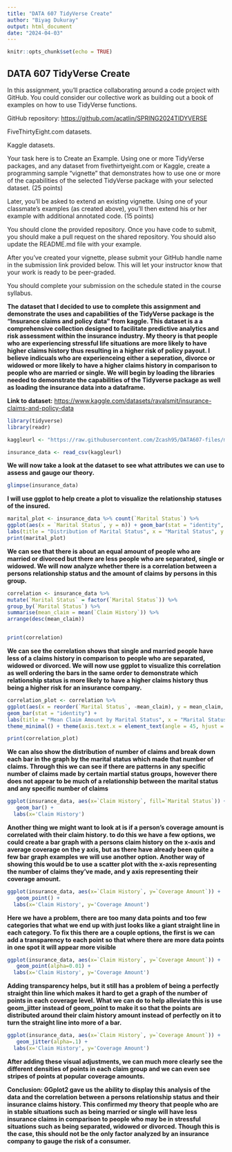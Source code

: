 ```yaml
---
title: "DATA 607 TidyVerse Create"
author: "Biyag Dukuray"
output: html_document
date: "2024-04-03"
---
```


```r
knitr::opts_chunk$set(echo = TRUE)
```

## DATA 607 TidyVerse Create

In this assignment, you’ll practice collaborating around a code project with GitHub. You could consider our collective work as building out a book of examples on how to use TidyVerse functions.

GitHub repository: <https://github.com/acatlin/SPRING2024TIDYVERSE>

FiveThirtyEight.com datasets.

Kaggle datasets.

Your task here is to Create an Example. Using one or more TidyVerse packages, and any dataset from fivethirtyeight.com or Kaggle, create a programming sample “vignette” that demonstrates how to use one or more of the capabilities of the selected TidyVerse package with your selected dataset. (25 points)

Later, you'll be asked to extend an existing vignette. Using one of your classmate’s examples (as created above), you'll then extend his or her example with additional annotated code. (15 points)

You should clone the provided repository. Once you have code to submit, you should make a pull request on the shared repository. You should also update the README.md file with your example.

After you’ve created your vignette, please submit your GitHub handle name in the submission link provided below. This will let your instructor know that your work is ready to be peer-graded.

You should complete your submission on the schedule stated in the course syllabus.

**The dataset that I decided to use to complete this assignment and demonstrate the uses and capabilities of the TidyVerse package is the "Insurance claims and policy data" from kaggle. This dataset is a a comprehensive collection designed to facilitate predictive analytics and risk assessment within the insurance industry. My theory is that people who are experiencing stressful life situations are more likely to have higher claims history thus resulting in a higher risk of policy payout. I believe indicuals who are experienceing either a seperation, divorce or widowed or more likely to have a higher claims history in comparison to people who are married or single. We will begin by loading the libraries needed to demonstrate the capabilities of the Tidyverse package as well as loading the insurance data into a dataframe.**

**Link to dataset:** <https://www.kaggle.com/datasets/ravalsmit/insurance-claims-and-policy-data>

```r
library(tidyverse)
library(readr)
```

```r
kaggleurl <- "https://raw.githubusercontent.com/Zcash95/DATA607-files/main/data_synthetic.csv"

insurance_data <- read_csv(kaggleurl)
```

**We will now take a look at the dataset to see what attributes we can use to assess and gauge our theory.**

```r
glimpse(insurance_data)
```

**I will use ggplot to help create a plot to visualize the relationship statuses of the insured.**

```r
marital_plot <- insurance_data %>% count(`Marital Status`) %>%
ggplot(aes(x = `Marital Status`, y = n)) + geom_bar(stat = "identity", fill = "skyblue") +
labs(title = "Distribution of Marital Status", x = "Marital Status", y = "Count") + theme_minimal()
print(marital_plot)
```

**We can see that there is about an equal amount of people who are married or divorced but there are less people who are separated, single or widowed. We will now analyze whether there is a correlation between a persons relationship status and the amount of claims by persons in this group.**

```r
correlation <- insurance_data %>%
mutate(`Marital Status` = factor(`Marital Status`)) %>%
group_by(`Marital Status`) %>%
summarise(mean_claim = mean(`Claim History`)) %>%
arrange(desc(mean_claim))


print(correlation)
```

**We can see the correlation shows that single and married people have less of a claims history in comparison to people who are separated, widowed or divorced. We will now use ggplot to visualize this correlation as well ordering the bars in the same order to demonstrate which relationship status is more likely to have a higher claims history thus being a higher risk for an insurance company.**

```r
correlation_plot <- correlation %>%
ggplot(aes(x = reorder(`Marital Status`, -mean_claim), y = mean_claim, fill = `Marital Status`)) +
geom_bar(stat = "identity") +
labs(title = "Mean Claim Amount by Marital Status", x = "Marital Status", y = "Mean Claim Amount") + 
theme_minimal() + theme(axis.text.x = element_text(angle = 45, hjust = 1))

print(correlation_plot)
```

**We can also show the distribution of number of claims and break down each bar in the graph by the marital status which made that number of claims. Through this we can see if there are patterns in any specific number of claims made by certain martial status groups, however there does not appear to be much of a relationship between the marital status and any specific number of claims**
```r
ggplot(insurance_data, aes(x=`Claim History`, fill=`Marital Status`)) + 
   geom_bar() +
  labs(x='Claim History')
```

**Another thing we might want to look at is if a person's coverage amount is correlated with their claim history. to do this we have a few options, we could create a bar graph with a persons claim history on the x-axis and average coverage on the y axis, but as there have already been quite a few bar graph examples we will use another option. Another way of showing this would be to use a scatter plot with the x-axis representing the number of claims they've made, and y axis representing their coverage amount.**
```r
ggplot(insurance_data, aes(x=`Claim History`, y=`Coverage Amount`)) + 
   geom_point() +
  labs(x='Claim History', y='Coverage Amount')
```
**Here we have a problem, there are too many data points and too few categories that what we end up with just looks like a giant straight line in each category. To fix this there are a couple options, the first is we can add a transparency to each point so that where there are more data points in one spot it will appear more visible**
```r
ggplot(insurance_data, aes(x=`Claim History`, y=`Coverage Amount`)) + 
   geom_point(alpha=0.01) +
  labs(x='Claim History', y='Coverage Amount')
```
**Adding transparency helps, but it still has a problem of being a perfectly straight thin line which makes it hard to get a graph of the number of points in each coverage level. What we can do to help alleviate this is use geom_jitter instead of geom_point to make it so that the points are distributed around their claim history amount instead of perfectly on it to turn the straight line into more of a bar.**
```r
ggplot(insurance_data, aes(x=`Claim History`, y=`Coverage Amount`)) + 
   geom_jitter(alpha=.1) +
  labs(x='Claim History', y='Coverage Amount')
```
**After adding these visual adjustments, we can much more clearly see the different densities of points in each claim group and we can even see stripes of points at popular coverage amounts.**

**Conclusion: GGplot2 gave us the ability to display this analysis of the data and the correlation between a persons relationship status and their insurance claims history. This confirmed my theory that people who are in stable situations such as being married or single will have less insurance claims in comparison to people who may be in stressful situations such as being separated, widowed or divorced. Though this is the case, this should not be the only factor analyzed by an insurance company to gauge the risk of a consumer.**
